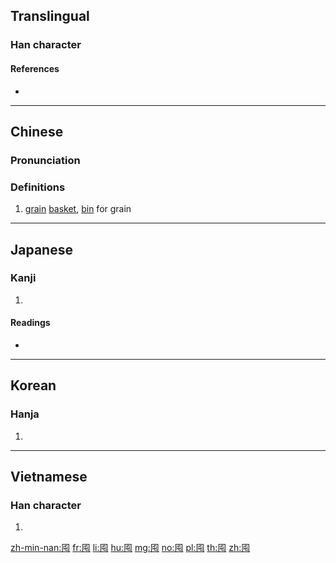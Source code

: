 {{character info/new}}
==Translingual==

===Han character===
{{Han char|rn=31|rad=囗|as=04|sn=7|four=60717|canj=WPU|ids=⿴囗屯}}

====References====
* {{Han ref|kx=0217.070|dkj=04704|dj=0444.100|hdz=10714.110|uh=56E4|ud=22244|bh=A779|bd=42873}}

----

==Chinese==
{{zh-forms}}

===Pronunciation===
{{zh-pron
|m=dùn
|c=deon6,tyun4
|mc=y
|oc=y
|ma=
|cat=n
}}

===Definitions===
# [[grain]] [[basket]], [[bin]] for grain

----

==Japanese==

===Kanji===
{{ja-kanji|grade=|rs=囗04}}

# {{defn|lang=ja|sort=囗04}}

====Readings====
* {{ja-readings|on=[[とん]] (ton), [[どん]] (don)|kun=[[ざる]] (zaru)}}

----

==Korean==

===Hanja===
{{ko-hanja|hangeul=돈|rv=don|mr=ton}}

# {{defn|lang=ko|sort=囗04}}

----

==Vietnamese==

===Han character===
{{vi-hantu|[[độn]], [[đụn]]|rs=囗04}}

# {{defn|lang=vi}}

[[zh-min-nan:囤]]
[[fr:囤]]
[[li:囤]]
[[hu:囤]]
[[mg:囤]]
[[no:囤]]
[[pl:囤]]
[[th:囤]]
[[zh:囤]]